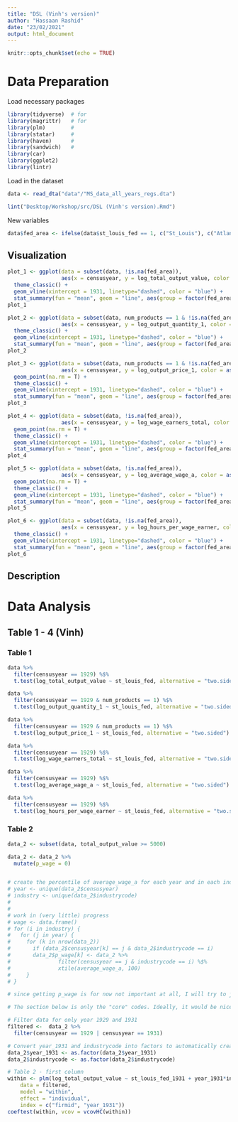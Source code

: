 ```yaml
---
title: "DSL (Vinh's version)"
author: "Hassaan Rashid"
date: "23/02/2021"
output: html_document
---
```


```r
knitr::opts_chunk$set(echo = TRUE)
```

# Data Preparation 

Load necessary packages 
```r
library(tidyverse)  # for
library(magrittr)   # for 
library(plm)        # 
library(statar)     #
library(haven)      #
library(sandwich)   # 
library(car)
library(ggplot2)
library(lintr) 
```

Load in the dataset
```r
data <- read_dta("data"/"MS_data_all_years_regs.dta")
```
```r
lint("Desktop/Workshop/src/DSL (Vinh's version).Rmd")

```

New variables
```r
data$fed_area <- ifelse(data$st_louis_fed == 1, c("St_Louis"), c("Atlanta"))
```

## Visualization
```r

plot_1 <- ggplot(data = subset(data, !is.na(fed_area)), 
                 aes(x = censusyear, y = log_total_output_value, color = as.factor(fed_area))) + 
  theme_classic() + 
  geom_vline(xintercept = 1931, linetype="dashed", color = "blue") + 
  stat_summary(fun = "mean", geom = "line", aes(group = factor(fed_area)), na.rm = T)
plot_1

plot_2 <- ggplot(data = subset(data, num_products == 1 & !is.na(fed_area)), 
                 aes(x = censusyear, y = log_output_quantity_1, color = as.factor(fed_area))) + 
  theme_classic() + 
  geom_vline(xintercept = 1931, linetype="dashed", color = "blue") + 
  stat_summary(fun = "mean", geom = "line", aes(group = factor(fed_area)), na.rm = T)
plot_2

plot_3 <- ggplot(data = subset(data, num_products == 1 & !is.na(fed_area)), 
                 aes(x = censusyear, y = log_output_price_1, color = as.factor(fed_area))) + 
  geom_point(na.rm = T) + 
  theme_classic() + 
  geom_vline(xintercept = 1931, linetype="dashed", color = "blue") + 
  stat_summary(fun = "mean", geom = "line", aes(group = factor(fed_area)), na.rm = T)
plot_3

plot_4 <- ggplot(data = subset(data, !is.na(fed_area)), 
                 aes(x = censusyear, y = log_wage_earners_total, color = as.factor(fed_area))) + 
  geom_point(na.rm = T) + 
  theme_classic() + 
  geom_vline(xintercept = 1931, linetype="dashed", color = "blue") + 
  stat_summary(fun = "mean", geom = "line", aes(group = factor(fed_area)), na.rm = T)
plot_4

plot_5 <- ggplot(data = subset(data, !is.na(fed_area)), 
                 aes(x = censusyear, y = log_average_wage_a, color = as.factor(fed_area))) + 
  geom_point(na.rm = T) + 
  theme_classic() + 
  geom_vline(xintercept = 1931, linetype="dashed", color = "blue") + 
  stat_summary(fun = "mean", geom = "line", aes(group = factor(fed_area)), na.rm = T)
plot_5

plot_6 <- ggplot(data = subset(data, !is.na(fed_area)), 
                 aes(x = censusyear, y = log_hours_per_wage_earner, color = as.factor(fed_area))) + 
  theme_classic() + 
  geom_vline(xintercept = 1931, linetype="dashed", color = "blue") + 
  stat_summary(fun = "mean", geom = "line", aes(group = factor(fed_area)), na.rm = T)
plot_6

```

## Description 

# Data Analysis 
## Table 1 - 4 (Vinh)
### Table 1
```r
data %>% 
  filter(censusyear == 1929) %$%
  t.test(log_total_output_value ~ st_louis_fed, alternative = "two.sided")

data %>% 
  filter(censusyear == 1929 & num_products == 1) %$%
  t.test(log_output_quantity_1 ~ st_louis_fed, alternative = "two.sided")

data %>% 
  filter(censusyear == 1929 & num_products == 1) %$%
  t.test(log_output_price_1 ~ st_louis_fed, alternative = "two.sided")

data %>% 
  filter(censusyear == 1929) %$%
  t.test(log_wage_earners_total ~ st_louis_fed, alternative = "two.sided")

data %>% 
  filter(censusyear == 1929) %$%
  t.test(log_average_wage_a ~ st_louis_fed, alternative = "two.sided")

data %>% 
  filter(censusyear == 1929) %$%
  t.test(log_hours_per_wage_earner ~ st_louis_fed, alternative = "two.sided")
```


### Table 2
```r
data_2 <- subset(data, total_output_value >= 5000)

data_2 <- data_2 %>% 
  mutate(p_wage = 0)


# create the percentile of average_wage_a for each year and in each industry.
# year <- unique(data_2$censusyear)
# industry <- unique(data_2$industrycode)
# 
# 
# work in (very little) progress
# wage <- data.frame()
# for (i in industry) {
#   for (j in year) {
#     for (k in nrow(data_2))
#       if (data_2$censusyear[k] == j & data_2$industrycode == i)
#       data_2$p_wage[k] <- data_2 %>%
#               filter(censusyear == j & industrycode == i) %$%
#               xtile(average_wage_a, 100)
#     }
# }

# since getting p_wage is for now not important at all, I will try to just go ahead and skip the above part 

# The section below is only the "core" codes. Ideally, it would be nice to have a loop like in the original stata code. 

# Filter data for only year 1929 and 1931 
filtered <-  data_2 %>% 
  filter(censusyear == 1929 | censusyear == 1931)

# Convert year_1931 and industrycode into factors to automatically create dummies in regression 
data_2$year_1931 <- as.factor(data_2$year_1931)
data_2$industrycode <- as.factor(data_2$industrycode)

# Table 2 - first column 
within <- plm(log_total_output_value ~ st_louis_fed_1931 + year_1931*industrycode, 
    data = filtered,
    model = "within", 
    effect = "individual", 
    index = c("firmid", "year_1931"))
coeftest(within, vcov = vcovHC(within))
```
